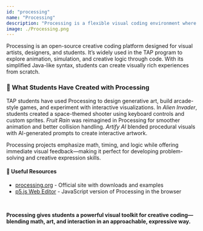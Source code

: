```yaml
---
id: "processing"
name: "Processing"
description: "Processing is a flexible visual coding environment where students explore animation, interactivity, and generative art using Java-based syntax."
image: ./Processing.png
---
```


Processing is an open-source creative coding platform designed for visual artists, designers, and students. It’s widely used in the TAP program to explore animation, simulation, and creative logic through code. With its simplified Java-like syntax, students can create visually rich experiences from scratch.

### 🎨 What Students Have Created with Processing

TAP students have used Processing to design generative art, build arcade-style games, and experiment with interactive visualizations. In *Alien Invader*, students created a space-themed shooter using keyboard controls and custom sprites. *Fruit Rain* was reimagined in Processing for smoother animation and better collision handling. *Artify AI* blended procedural visuals with AI-generated prompts to create interactive artwork.

Processing projects emphasize math, timing, and logic while offering immediate visual feedback—making it perfect for developing problem-solving and creative expression skills.

#### 🔗 Useful Resources

- <a href="https://processing.org" target="_blank" rel="noopener noreferrer">processing.org</a> - Official site with downloads and examples
- <a href="https://editor.p5js.org/" target="_blank" rel="noopener noreferrer">p5.js Web Editor</a> - JavaScript version of Processing in the browser

<br/>

<b>Processing gives students a powerful visual toolkit for creative coding—blending math, art, and interaction in an approachable, expressive way.</b>
